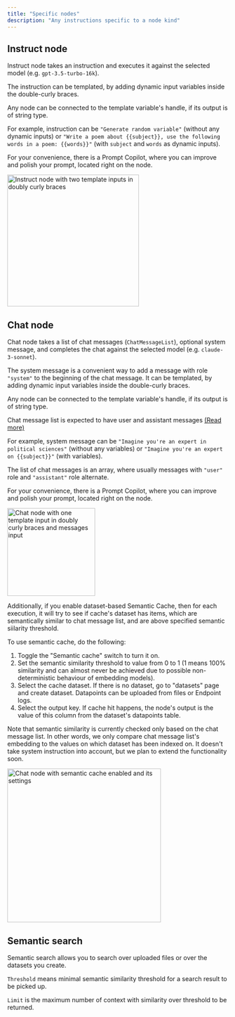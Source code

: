```yaml
---
title: "Specific nodes"
description: "Any instructions specific to a node kind"
---
```


## Instruct node

Instruct node takes an instruction and executes it against the selected model (e.g. `gpt-3.5-turbo-16k`).

The instruction can be templated, by adding dynamic input variables inside the double-curly braces.

Any node can be connected to the template variable's handle, if its output is of string type.

For example, instruction can be `"Generate random variable"` (without any dynamic inputs) or `"Write a poem about {{subject}}, use the following words in a poem: {{words}}"` (with `subject` and `words` as dynamic inputs).

For your convenience, there is a Prompt Copilot, where you can improve and polish your prompt, located right on the node.

<Frame>
<img height="300" src="/images/pipeline-builder/instruct-write-poem.png" alt="Instruct node with two template inputs in doubly curly braces"/>
</Frame>

## Chat node

Chat node takes a list of chat messages (`ChatMessageList`), optional system message, and completes the chat against the selected model (e.g. `claude-3-sonnet`).

The system message is a convenient way to add a message with role `"system"` to the beginning of the chat message. It can be templated, by adding dynamic input variables inside the double-curly braces.

Any node can be connected to the template variable's handle, if its output is of string type.

Chat message list is expected to have user and assistant messages [(Read more)](/pipeline/working-with-nodes#handle-types)

For example, system message can be `"Imagine you're an expert in political sciences"` (without any variables) or `"Imagine you're an expert on {{subject}}"` (with variables).

The list of chat messages is an array, where usually messages with `"user"` role and `"assistant"` role alternate.

For your convenience, there is a Prompt Copilot, where you can improve and polish your prompt, located right on the node.

<Frame>
<img height="200" src="/images/pipeline-builder/chat-imagine-expert.png" alt="Chat node with one template input in doubly curly braces and messages input"/>
</Frame>

Additionally, if you enable dataset-based Semantic Cache, then for each execution, it will try to see if cache's dataset has items,
which are semantically similar to chat message list, and are above specified semantic siilarity threshold.

To use semantic cache, do the following:
1. Toggle the "Semantic cache" switch to turn it on.
2. Set the semantic similarity threshold to value from 0 to 1
(1 means 100% similarity and can almost never be achieved due to possible non-deterministic behaviour of embedding models).
3. Select the cache dataset. 
If there is no dataset, go to "datasets" page and create dataset. Datapoints can be uploaded from files or Endpoint logs.
4. Select the output key. If cache hit happens, the node's output is the value of this column from the dataset's datapoints table.

Note that semantic similarity is currently checked only based on the chat message list.
In other words, we only compare chat message list's embedding to the values on which dataset has been indexed on.
It doesn't take system instruction into account, but we plan to extend the functionality soon.

<Frame>
    <img width="350" src="/images/pipeline-builder/chat-node-semantic-cache.png" alt="Chat node with semantic cache enabled and its settings"/>
</Frame>

## Semantic search

Semantic search allows you to search over uploaded files or over the datasets you create. 

`Threshold` means minimal semantic similarity threshold for a search result to be picked up.

`Limit` is the maximum number of context with similarity over threshold to be returned.
